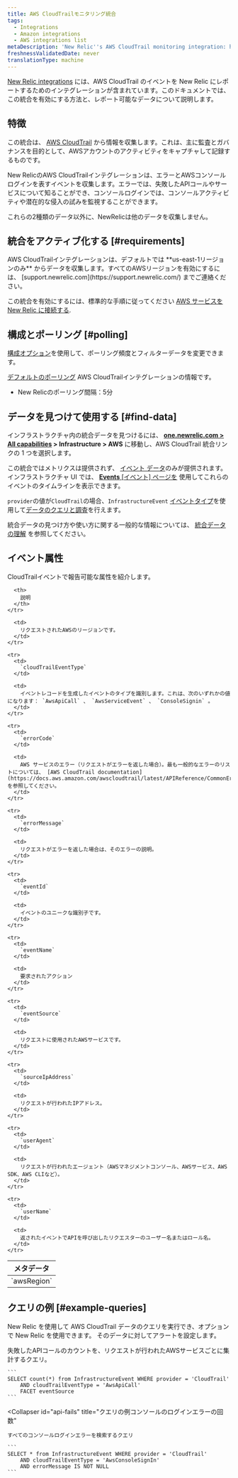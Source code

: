 ```yaml
---
title: AWS CloudTrailモニタリング統合
tags:
  - Integrations
  - Amazon integrations
  - AWS integrations list
metaDescription: 'New Relic''s AWS CloudTrail monitoring integration: how to enable it, and what data it reports.'
freshnessValidatedDate: never
translationType: machine
---
```


[New Relic integrations](/docs/infrastructure/integrations-getting-started/getting-started/introduction-infrastructure-integrations) には、AWS CloudTrail のイベントを New Relic にレポートするためのインテグレーションが含まれています。このドキュメントでは、この統合を有効にする方法と、レポート可能なデータについて説明します。

## 特徴

この統合は、 [AWS CloudTrail](https://aws.amazon.com/documentation/cloudtrail/) から情報を収集します。これは、主に監査とガバナンスを目的として、AWSアカウントのアクティビティをキャプチャして記録するものです。

New RelicのAWS CloudTrailインテグレーションは、エラーとAWSコンソールログインを表すイベントを収集します。エラーでは、失敗したAPIコールやサービスについて知ることができ、コンソールログインでは、コンソールアクティビティや潜在的な侵入の試みを監視することができます。

これらの2種類のデータ以外に、NewRelicは他のデータを収集しません。

## 統合をアクティブ化する [#requirements]

<Callout variant="important">
  AWS CloudTrailインテグレーションは、デフォルトでは **us-east-1リージョンのみ** からデータを収集します。すべてのAWSリージョンを有効にするには、 [support.newrelic.com](https://support.newrelic.com/) までご連絡ください。
</Callout>

この統合を有効にするには、標準的な手順に従ってください [AWS サービスを New Relic に接続する](/docs/infrastructure/amazon-integrations/get-started/connect-aws-new-relic-infrastructure-monitoring/).

## 構成とポーリング [#polling]

[構成オプション](/docs/integrations/new-relic-integrations/getting-started/configure-polling-frequency-data-collection-cloud-integrations)を使用して、ポーリング頻度とフィルターデータを変更できます。

[デフォルトのポーリング](/docs/infrastructure/amazon-integrations/aws-integrations-list/aws-polling-intervals-infrastructure-integrations) AWS CloudTrailインテグレーションの情報です。

* New Relicのポーリング間隔：5分

## データを見つけて使用する [#find-data]

インフラストラクチャ内の統合データを見つけるには、 **[one.newrelic.com > All capabilities](https://one.newrelic.com/all-capabilities) > Infrastructure > AWS** に移動し、AWS CloudTrail 統合リンクの 1 つを選択します。

この統合ではメトリクスは提供されず、 [イベント データ](/docs/telemetry-data-platform/understand-data/new-relic-data-types/#events-new-relic)のみが提供されます。インフラストラクチャ UI では、 [**Events** \[イベント\] ページを](/docs/infrastructure/new-relic-infrastructure/infrastructure-ui-pages/infrastructure-events-page-live-feed-every-config-change) 使用してこれらのイベントのタイムラインを表示できます。

`provider`の値が`CloudTrail`の場合、`InfrastructureEvent` [イベントタイプ](/docs/using-new-relic/data/understand-data/query-new-relic-data)を使用して[データのクエリと調査](/docs/data-apis/understand-data/new-relic-data-types/#event-data)を行えます。

統合データの見つけ方や使い方に関する一般的な情報については、 [統合データの理解](/docs/infrastructure/integrations/find-use-infrastructure-integration-data) を参照してください。

## イベント属性

CloudTrailイベントで報告可能な属性を紹介します。

<table>
  <thead>
    <tr>
      <th>
        メタデータ
      </th>

      <th>
        説明
      </th>
    </tr>
  </thead>

  <tbody>
    <tr>
      <td>
        `awsRegion`
      </td>

      <td>
        リクエストされたAWSのリージョンです。
      </td>
    </tr>

    <tr>
      <td>
        `cloudTrailEventType`
      </td>

      <td>
        イベントレコードを生成したイベントのタイプを識別します。これは、次のいずれかの値になります： `AwsApiCall` 、 `AwsServiceEvent` 、 `ConsoleSignin` 。
      </td>
    </tr>

    <tr>
      <td>
        `errorCode`
      </td>

      <td>
        AWS サービスのエラー（リクエストがエラーを返した場合）。最も一般的なエラーのリストについては、 [AWS CloudTrail documentation](https://docs.aws.amazon.com/awscloudtrail/latest/APIReference/CommonErrors.html) を参照してください。
      </td>
    </tr>

    <tr>
      <td>
        `errorMessage`
      </td>

      <td>
        リクエストがエラーを返した場合は、そのエラーの説明。
      </td>
    </tr>

    <tr>
      <td>
        `eventId`
      </td>

      <td>
        イベントのユニークな識別子です。
      </td>
    </tr>

    <tr>
      <td>
        `eventName`
      </td>

      <td>
        要求されたアクション
      </td>
    </tr>

    <tr>
      <td>
        `eventSource`
      </td>

      <td>
        リクエストに使用されたAWSサービスです。
      </td>
    </tr>

    <tr>
      <td>
        `sourceIpAddress`
      </td>

      <td>
        リクエストが行われたIPアドレス。
      </td>
    </tr>

    <tr>
      <td>
        `userAgent`
      </td>

      <td>
        リクエストが行われたエージェント（AWSマネジメントコンソール、AWSサービス、AWS SDK、AWS CLIなど）。
      </td>
    </tr>

    <tr>
      <td>
        `userName`
      </td>

      <td>
        返されたイベントでAPIを呼び出したリクエスターのユーザー名またはロール名。
      </td>
    </tr>
  </tbody>
</table>

## クエリの例 [#example-queries]

New Relic を使用して AWS CloudTrail データのクエリを実行でき、オプションで New Relic を使用できます。 <InlinePopover type="alerts"/>そのデータに対してアラートを設定します。

<CollapserGroup>
  <Collapser
    id="api-fails"
    title="クエリの例失敗したAPIコールの数"
  >
    失敗したAPIコールのカウントを、リクエストが行われたAWSサービスごとに集計するクエリ。

    ```
    SELECT count(*) from InfrastructureEvent WHERE provider = 'CloudTrail' 
        AND cloudTrailEventType = 'AwsApiCall' 
        FACET eventSource
    ```
  </Collapser>

  <Collapser
    id="api-fails"
    title="クエリの例コンソールのログインエラーの回数"
  >
    すべてのコンソールログインエラーを検索するクエリ

    ```
    SELECT * from InfrastructureEvent WHERE provider = 'CloudTrail' 
        AND cloudTrailEventType = 'AwsConsoleSignIn' 
        AND errorMessage IS NOT NULL
    ```
  </Collapser>
</CollapserGroup>